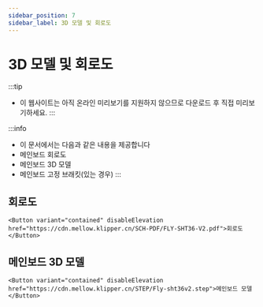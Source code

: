 ```yaml
---
sidebar_position: 7
sidebar_label: 3D 모델 및 회로도
---
```




# 3D 모델 및 회로도


:::tip
* 이 웹사이트는 아직 온라인 미리보기를 지원하지 않으므로 다운로드 후 직접 미리보기하세요.
:::

:::info
* 이 문서에서는 다음과 같은 내용을 제공합니다
* 메인보드 회로도
* 메인보드 3D 모델
* 메인보드 고정 브래킷(있는 경우)
:::

## 회로도

    <Button variant="contained" disableElevation href="https://cdn.mellow.klipper.cn/SCH-PDF/FLY-SHT36-V2.pdf">회로도</Button>


## 메인보드 3D 모델

    <Button variant="contained" disableElevation href="https://cdn.mellow.klipper.cn/STEP/Fly-sht36v2.step">메인보드 모델</Button>